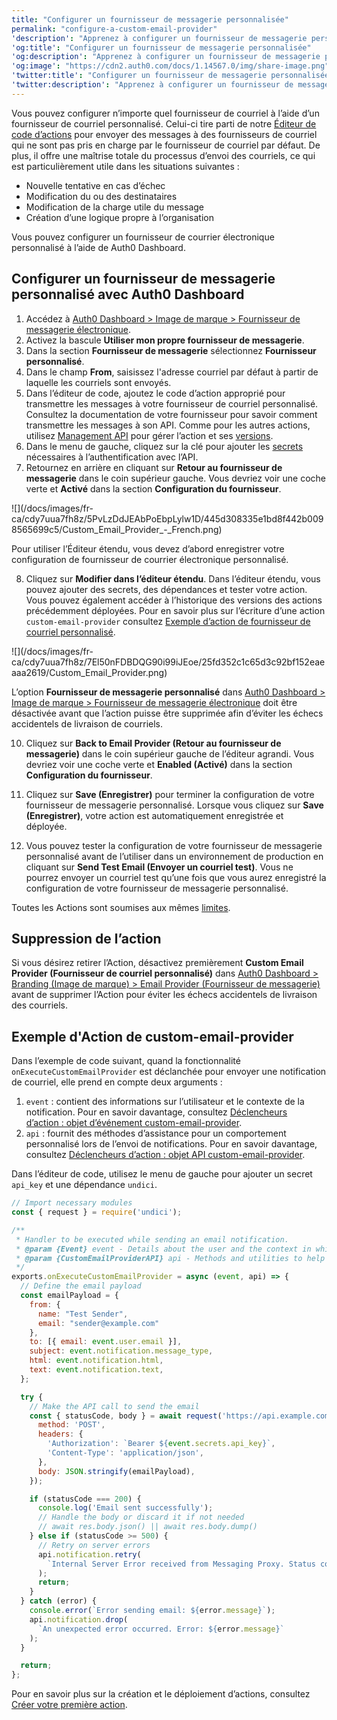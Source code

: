 ```yaml
---
title: "Configurer un fournisseur de messagerie personnalisée"
permalink: "configure-a-custom-email-provider"
'description': "Apprenez à configurer un fournisseur de messagerie personnalisé basé sur du code."
'og:title': "Configurer un fournisseur de messagerie personnalisée"
'og:description': "Apprenez à configurer un fournisseur de messagerie personnalisé basé sur du code."
'og:image': "https://cdn2.auth0.com/docs/1.14567.0/img/share-image.png"
'twitter:title': "Configurer un fournisseur de messagerie personnalisée"
'twitter:description': "Apprenez à configurer un fournisseur de messagerie personnalisé basé sur du code."
---
```


Vous pouvez configurer n’importe quel fournisseur de courriel à l’aide d’un fournisseur de courriel personnalisé. Celui-ci tire parti de notre [Éditeur de code d’actions](/docs/docs/fr-ca/customize/actions/actions-overview) pour envoyer des messages à des fournisseurs de courriel qui ne sont pas pris en charge par le fournisseur de courriel par défaut. De plus, il offre une maîtrise totale du processus d’envoi des courriels, ce qui est particulièrement utile dans les situations suivantes :

* Nouvelle tentative en cas d’échec
* Modification du ou des destinataires
* Modification de la charge utile du message
* Création d’une logique propre à l’organisation

Vous pouvez configurer un fournisseur de courrier électronique personnalisé à l’aide de <Tooltip href="/docs/docs/fr-ca/glossary?term=auth0-dashboard" tip="Auth0 Dashboard
Principal produit d’Auth0 pour configurer vos services." cta="Voir le glossaire">Auth0 Dashboard</Tooltip>.

## Configurer un fournisseur de messagerie personnalisé avec Auth0 Dashboard

1. Accédez à [Auth0 Dashboard > Image de marque > Fournisseur de messagerie électronique](https://manage.auth0.com/#/templates/provider).
2. Activez la bascule **Utiliser mon propre fournisseur de messagerie**.
3. Dans la section **Fournisseur de messagerie** sélectionnez **Fournisseur personnalisé**.
4. Dans le champ **From**, saisissez l'adresse courriel par défaut à partir de laquelle les courriels sont envoyés.
5. Dans l’éditeur de code, ajoutez le code d’action approprié pour transmettre les messages à votre fournisseur de courriel personnalisé. Consultez la documentation de votre fournisseur pour savoir comment transmettre les messages à son API. Comme pour les autres actions, utilisez [Management API](https://auth0.com/docs/api/management/v2/actions/get-actions) pour gérer l’action et ses [versions](/docs/docs/fr-ca/customize/actions/manage-versions).
6. Dans le menu de gauche, cliquez sur la clé pour ajouter les [secrets](/docs/docs/fr-ca/customize/actions/write-your-first-action) nécessaires à l’authentification avec l’API.
7. Retournez en arrière en cliquant sur **Retour au fournisseur de messagerie** dans le coin supérieur gauche. Vous devriez voir une coche verte et **Activé** dans la section **Configuration du fournisseur**.

<Frame>![](/docs/images/fr-ca/cdy7uua7fh8z/5PvLzDdJEAbPoEbpLylw1D/445d308335e1bd8f442b0098565699c5/Custom_Email_Provider_-_French.png)</Frame>

<Callout icon="file-lines" color="#0EA5E9" iconType="regular">

Pour utiliser l’Éditeur étendu, vous devez d’abord enregistrer votre configuration de fournisseur de courrier électronique personnalisé.

</Callout>

8. Cliquez sur **Modifier dans l’éditeur étendu**. Dans l’éditeur étendu, vous pouvez ajouter des secrets, des dépendances et tester votre action. Vous pouvez également accéder à l’historique des versions des actions précédemment déployées. Pour en savoir plus sur l’écriture d’une action `custom-email-provider` consultez [Exemple d’action de fournisseur de courriel personnalisé](#example-custom-email-provider-action).

<Frame>![](/docs/images/fr-ca/cdy7uua7fh8z/7El50nFDBDQG90i99iJEoe/25fd352c1c65d3c92bf152eaeaaa2619/Custom_Email_Provider.png)</Frame>

L’option **Fournisseur de messagerie personnalisé** dans [Auth0 Dashboard > Image de marque > Fournisseur de messagerie électronique](https://manage.auth0.com/#/templates/provider) doit être désactivée avant que l’action puisse être supprimée afin d’éviter les échecs accidentels de livraison de courriels.

10. Cliquez sur **Back to Email Provider (Retour au fournisseur de messagerie)** dans le coin supérieur gauche de l’éditeur agrandi. Vous devriez voir une coche verte et **Enabled (Activé)** dans la section **Configuration du fournisseur**.

11. Cliquez sur **Save (Enregistrer)** pour terminer la configuration de votre fournisseur de messagerie personnalisé. Lorsque vous cliquez sur **Save (Enregistrer)**, votre action est automatiquement enregistrée et déployée.

12. Vous pouvez tester la configuration de votre fournisseur de messagerie personnalisé avant de l’utiliser dans un environnement de production en cliquant sur **Send Test Email (Envoyer un courriel test)**. Vous ne pourrez envoyer un courriel test qu’une fois que vous aurez enregistré la configuration de votre fournisseur de messagerie personnalisé.

<Callout icon="file-lines" color="#0EA5E9" iconType="regular">

Toutes les Actions sont soumises aux mêmes [limites](/docs/docs/fr-ca/customize/actions/limitations).

</Callout>

## Suppression de l’action

Si vous désirez retirer l’Action, désactivez premièrement **Custom Email Provider (Fournisseur de courriel personnalisé)** dans [Auth0 Dashboard > Branding (Image de marque) > Email Provider (Fournisseur de messagerie)](https://manage.auth0.com/#/templates/provider) avant de supprimer l’Action pour éviter les échecs accidentels de livraison des courriels.

## Exemple d'Action de custom-email-provider

Dans l’exemple de code suivant, quand la fonctionnalité `onExecuteCustomEmailProvider` est déclanchée pour envoyer une notification de courriel, elle prend en compte deux arguments :

1. `event` : contient des informations sur l’utilisateur et le contexte de la notification. Pour en savoir davantage, consultez [Déclencheurs d’action : objet d’événement custom-email-provider](https://auth0.com/docs/customize/email/configure-a-custom-email-provider/action-triggers-custom-email-provider-event-object).
2. `api` : fournit des méthodes d’assistance pour un comportement personnalisé lors de l’envoi de notifications. Pour en savoir davantage, consultez [Déclencheurs d’action : objet API custom-email-provider](https://auth0.com/docs/customize/email/configure-a-custom-email-provider/action-triggers-custom-email-provider-api-object).

<Callout icon="file-lines" color="#0EA5E9" iconType="regular">

Dans l’éditeur de code, utilisez le menu de gauche pour ajouter un secret `api_key` et une dépendance `undici`.

</Callout>

```javascript lines
// Import necessary modules
const { request } = require('undici');

/**
 * Handler to be executed while sending an email notification.
 * @param {Event} event - Details about the user and the context in which they are logging in.
 * @param {CustomEmailProviderAPI} api - Methods and utilities to help change the behavior of sending an email notification.
 */
exports.onExecuteCustomEmailProvider = async (event, api) => {
  // Define the email payload
  const emailPayload = {
    from: {
      name: "Test Sender",
      email: "sender@example.com"
    },
    to: [{ email: event.user.email }],
    subject: event.notification.message_type,
    html: event.notification.html,
    text: event.notification.text,
  };

  try {
    // Make the API call to send the email
    const { statusCode, body } = await request('https://api.example.com/send-email', {
      method: 'POST',
      headers: {
        'Authorization': `Bearer ${event.secrets.api_key}`,
        'Content-Type': 'application/json',
      },
      body: JSON.stringify(emailPayload),
    });

    if (statusCode === 200) {
      console.log('Email sent successfully');
      // Handle the body or discard it if not needed
      // await res.body.json() || await res.body.dump()
    } else if (statusCode >= 500) {
      // Retry on server errors
      api.notification.retry(
        `Internal Server Error received from Messaging Proxy. Status code: ${statusCode}.`
      );
      return;
    }
  } catch (error) {
    console.error(`Error sending email: ${error.message}`);
    api.notification.drop(
      `An unexpected error occurred. Error: ${error.message}`
    );
  }

  return;
};
```

Pour en savoir plus sur la création et le déploiement d’actions, consultez [Créer votre première action](/docs/docs/fr-ca/customize/actions/write-your-first-action).